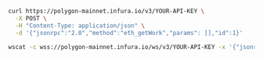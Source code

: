 
<Tabs>
  <TabItem value="cURL">

  ```bash
  curl https://polygon-mainnet.infura.io/v3/YOUR-API-KEY \
    -X POST \
    -H "Content-Type: application/json" \
    -d '{"jsonrpc":"2.0","method":"eth_getWork","params": [],"id":1}'
  ```

  </TabItem>
  <TabItem value="WSS">

  ```bash
  wscat -c wss://polygon-mainnet.infura.io/ws/v3/YOUR-API-KEY -x '{"jsonrpc":"2.0","method":"eth_getWork","params": [],"id":1}'
  ```

  </TabItem>
</Tabs>

